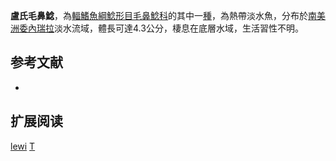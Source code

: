{{Speciesbox
| name = 盧氏毛鼻鯰
| image = 
| image_width = 
| status = NE
| status_system = IUCN3.1
| genus = Trichomycterus
| species = lewi
| authority = Lasso & Provenzano, 2003
| synonyms = 
}}

'''盧氏毛鼻鯰'''，為[[輻鰭魚綱|輻鰭魚綱]][[鯰形目|鯰形目]][[毛鼻鯰科|毛鼻鯰科]]的其中一[[種|種]]，為熱帶淡水魚，分布於[[南美洲|南美洲]][[委內瑞拉|委內瑞拉]]淡水流域，體長可達4.3公分，棲息在底層水域，生活習性不明。

== 参考文献 ==
*{{FishBase_species|genus=Trichomycterus|species|lewi|year=2014|month=11}}

== 扩展阅读 ==
{{refbegin}}
{{wikispecies-inline|Trichomycterus lewi|盧氏毛鼻鯰}}
{{refend}}
{{Taxonbar|from=Q5525868}}

[[Category:毛鼻鯰属|lewi]]
[[Category:2003年描述的鱼类|T]]

{{鯰形目小作品}}